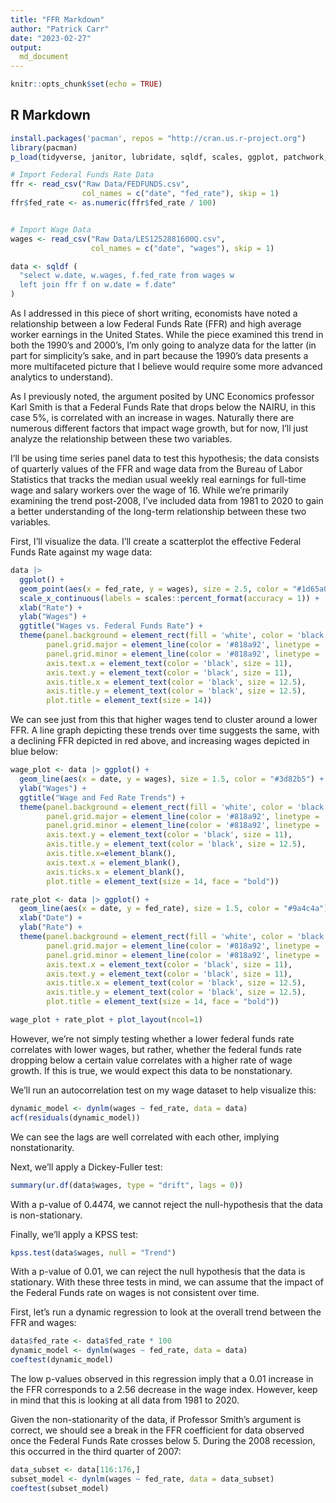```yaml
---
title: "FFR Markdown"
author: "Patrick Carr"
date: "2023-02-27"
output:
  md_document
---
```


```r
knitr::opts_chunk$set(echo = TRUE)
```

## R Markdown

```r
install.packages('pacman', repos = "http://cran.us.r-project.org")
library(pacman)
p_load(tidyverse, janitor, lubridate, sqldf, scales, ggplot, patchwork, dynlm, urca, tseries, lmtest, xts)
```

```r
# Import Federal Funds Rate Data
ffr <- read_csv("Raw Data/FEDFUNDS.csv",
                col_names = c("date", "fed_rate"), skip = 1)
ffr$fed_rate <- as.numeric(ffr$fed_rate / 100)


# Import Wage Data
wages <- read_csv("Raw Data/LES1252881600Q.csv",
                  col_names = c("date", "wages"), skip = 1)

data <- sqldf (
  "select w.date, w.wages, f.fed_rate from wages w
  left join ffr f on w.date = f.date"
)

```

As I addressed in this piece of short writing, economists have noted a relationship between a low Federal Funds Rate (FFR) and high average worker earnings in the United States. While the piece examined this trend in both the 1990’s and 2000’s, I’m only going to analyze data for the latter (in part for simplicity’s sake, and in part because the 1990’s data presents a more multifaceted picture that I believe would require some more advanced analytics to understand).

As I previously noted, the argument posited by UNC Economics professor Karl Smith is that a Federal Funds Rate that drops below the NAIRU, in this case 5%, is correlated with an increase in wages. Naturally there are numerous different factors that impact wage growth, but for now, I’ll just analyze the relationship between these two variables.

I’ll be using time series panel data to test this hypothesis; the data consists of quarterly values of the FFR and wage data from the Bureau of Labor Statistics that tracks the median usual weekly real earnings for full-time wage and salary workers over the wage of 16. While we’re primarily examining the trend post-2008, I’ve included data from 1981 to 2020 to gain a better understanding of the long-term relationship between these two variables.

First, I’ll visualize the data. I’ll create a scatterplot the effective Federal Funds Rate against my wage data:


```r
data |> 
  ggplot() +
  geom_point(aes(x = fed_rate, y = wages), size = 2.5, color = "#1d65a0") +
  scale_x_continuous(labels = scales::percent_format(accuracy = 1)) +
  xlab("Rate") + 
  ylab("Wages") +
  ggtitle("Wages vs. Federal Funds Rate") +
  theme(panel.background = element_rect(fill = 'white', color = 'black'),
        panel.grid.major = element_line(color = '#818a92', linetype = 'dotted'),
        panel.grid.minor = element_line(color = '#818a92', linetype = 'dotted'),
        axis.text.x = element_text(color = 'black', size = 11),
        axis.text.y = element_text(color = 'black', size = 11),
        axis.title.x = element_text(color = 'black', size = 12.5),
        axis.title.y = element_text(color = 'black', size = 12.5),
        plot.title = element_text(size = 14))
```

We can see just from this that higher wages tend to cluster around a lower FFR. A line graph depicting these trends over time suggests the same, with a declining FFR depicted in red above, and increasing wages depicted in blue below:

```r
wage_plot <- data |> ggplot() +
  geom_line(aes(x = date, y = wages), size = 1.5, color = "#3d82b5") +
  ylab("Wages") +
  ggtitle("Wage and Fed Rate Trends") +
  theme(panel.background = element_rect(fill = 'white', color = 'black'),
        panel.grid.major = element_line(color = '#818a92', linetype = 'dotted'),
        panel.grid.minor = element_line(color = '#818a92', linetype = 'dotted'),
        axis.text.y = element_text(color = 'black', size = 11),
        axis.title.y = element_text(color = 'black', size = 12.5),
        axis.title.x=element_blank(),
        axis.text.x = element_blank(),
        axis.ticks.x = element_blank(),
        plot.title = element_text(size = 14, face = "bold"))

rate_plot <- data |> ggplot() +
  geom_line(aes(x = date, y = fed_rate), size = 1.5, color = "#9a4c4a") +
  xlab("Date") +
  ylab("Rate") +
  theme(panel.background = element_rect(fill = 'white', color = 'black'),
        panel.grid.major = element_line(color = '#818a92', linetype = 'dotted'),
        panel.grid.minor = element_line(color = '#818a92', linetype = 'dotted'),
        axis.text.x = element_text(color = 'black', size = 11),
        axis.text.y = element_text(color = 'black', size = 11),
        axis.title.x = element_text(color = 'black', size = 12.5),
        axis.title.y = element_text(color = 'black', size = 12.5),
        plot.title = element_text(size = 14, face = "bold"))

wage_plot + rate_plot + plot_layout(ncol=1)
```

However, we’re not simply testing whether a lower federal funds rate correlates with lower wages, but rather, whether the federal funds rate dropping below a certain value correlates with a higher rate of wage growth. If this is true, we would expect this data to be nonstationary.


We’ll run an autocorrelation test on my wage dataset to help visualize this:

```r
dynamic_model <- dynlm(wages ~ fed_rate, data = data)
acf(residuals(dynamic_model))
```

We can see the lags are well correlated with each other, implying nonstationarity.

Next, we’ll apply a Dickey-Fuller test:

```r
summary(ur.df(data$wages, type = "drift", lags = 0))
```

With a p-value of 0.4474, we cannot reject the null-hypothesis that the data is non-stationary.

Finally, we’ll apply a KPSS test:

```r
kpss.test(data$wages, null = "Trend")
```

With a p-value of 0.01, we can reject the null hypothesis that the data is stationary. With these three tests in mind, we can assume that the impact of the Federal Funds rate on wages is not consistent over time.

First, let’s run a dynamic regression to look at the overall trend between the FFR and wages:

```r
data$fed_rate <- data$fed_rate * 100
dynamic_model <- dynlm(wages ~ fed_rate, data = data)
coeftest(dynamic_model)
```

The low p-values observed in this regression imply that a 0.01 increase in the FFR corresponds to a 2.56 decrease in the wage index. However, keep in mind that this is looking at all data from 1981 to 2020.


Given the non-stationarity of the data, if Professor Smith’s argument is correct, we should see a break in the FFR coefficient for data observed once the Federal Funds Rate crosses below 5. During the 2008 recession, this occurred in the third quarter of 2007:

```r
data_subset <- data[116:176,]
subset_model <- dynlm(wages ~ fed_rate, data = data_subset)
coeftest(subset_model)
```


